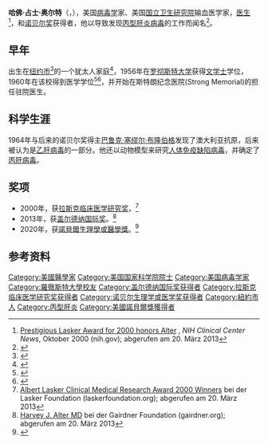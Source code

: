 {{noteTA
|T=zh-hans:哈维·奥尔特;zh-tw:哈維·阿爾特;zh-hk:哈佛·阿爾特;
|1=zh-hans:奥尔特;zh-tw:阿爾特;
|2=zh-hans:詹姆斯;zh-hk:占士;
}}
{{Infobox scientist
| name              = 哈佛·阿爾特[[File:Nobel_prize_medal.svg|25px]]<br><small>Harvey J. Alter</small>
| image             = Harvey J Alter 2020.jpg
| image_size        = 
| alt               = 阿爾特，2020年
| caption           = 
| birth_date        = {{Birth date and age|df=yes|1935|09|12}}
| birth_place       =  {{USA}}[[紐約州|紐約州]][[紐約|紐約]]
| death_date        = 
| death_place       = 
| residence         = 
| citizenship       = 
| nationality       = 
| fields            = [[病毒學|病毒學]]
| education         = [[羅徹斯特大學|羅徹斯特大學]] ([[文学士|BA]], [[醫學士|MD]])
| workplaces        = [[國家衛生院_(美國)|國家衛生院 (美國)]]
| alma_mater        = 
| thesis_title      = 
| thesis_url        = 
| thesis_year       = 
| doctoral_advisor  = 
| academic_advisors = 
| doctoral_students = 
| notable_students  = 
| known_for         = 发现[[丙肝病毒|丙肝病毒]]
| author_abbrev_bot = 
| author_abbrev_zoo = 
| influences        = 
| influenced        = 
| awards            = {{le|Karl Landsteiner Memorial Award}}（1992年）<br>[[拉斯克獎|拉斯克獎]]（2000年）<br>[[蓋爾德納國際獎|蓋爾德納國際獎]]（2013年）<br>[[諾貝爾生理學或醫學獎|諾貝爾生理學或醫學獎]]（2020年）
| signature         = <!--(filename only)-->
| signature_alt     = 
| footnotes         = 
| spouse            = 
| website           = 
}}

'''哈佛·占士·奥尔特'''（{{lang-en|Harvey James Alter}}，{{bd|1935年|9月12日||}}），美国[[病毒学|病毒学]]家、美国[[國家衛生院_(美國)|国立卫生研究院]]输血医学家，[[医生|医生]]<ref>[http://clinicalcenter.nih.gov/about/news/newsletter/2000/oct00/ Prestigious Lasker Award for 2000 honors Alter] {{Wayback|url=http://clinicalcenter.nih.gov/about/news/newsletter/2000/oct00/ |date=20061130201911 }}, ''NIH Clinical Center News'', Oktober 2000 (nih.gov); abgerufen am 20. März 2013</ref>，和[[诺贝尔奖|诺贝尔奖]]获得者，他以导致发现[[丙型肝炎病毒|丙型肝炎病毒]]的工作而闻名<ref name="HarrisHarris2013">{{cite book|author1=McHenry Harris|author2=Randall E. Harris|title=Epidemiology of Chronic Disease|url=https://books.google.com/books?id=KJLEIvX4wzoC|year=2013|publisher=Jones & Bartlett Publishers|isbn=978-0-7637-8047-0|access-date=2020-11-24|archive-date=2014-07-04|archive-url=https://web.archive.org/web/20140704161328/http://books.google.com/books?id=KJLEIvX4wzoC|dead-url=no}}</ref>。

== 早年 ==
出生在[[纽约市|纽约市]]<ref name="Press release">{{cite web|url=http://www.cc.nih.gov/about/news/press_room/2000/09_21_00_alteraward.html|title=NIH Clinical Center scientist a Lasker Award recipient|last=Henrichsen|first=Colleen|date=September 21, 2000|work=Press release|publisher=NIH|accessdate=October 20, 2009|archive-date=2020-10-16|archive-url=https://web.archive.org/web/20201016075749/https://www.cc.nih.gov/about/news/press_room/2000/09_21_00_alteraward.html|dead-url=no}}</ref>的一个犹太人家庭<ref name=":0">{{Cite journal|last=Alter|first=Harvey J.|date=2014|title=The road not taken or how I learned to love the liver: A personal perspective on hepatitis history|url=https://aasldpubs.onlinelibrary.wiley.com/doi/abs/10.1002/hep.26787|journal=Hepatology|language=en|volume=59|issue=1|pages=4–12|doi=10.1002/hep.26787|pmid=24123147|s2cid=30040670|issn=1527-3350|access-date=2020-11-24|archive-date=2021-06-07|archive-url=https://web.archive.org/web/20210607213848/https://aasldpubs.onlinelibrary.wiley.com/doi/abs/10.1002/hep.26787|dead-url=yes}}</ref>，1956年在[[罗彻斯特大学|罗彻斯特大学]]获得[[文学士|文学士]]学位，1960年在该校得到医学学位<ref name=":1">{{Cite web|date=October 5, 2020|title=Rochester graduate awarded 2020 Nobel Prize for 'landmark achievement' against hepatitis|url=http://www.rochester.edu/newscenter/rochester-graduate-awarded-nobel-prize-for-landmark-achievement-against-hepatitis-454322/|access-date=October 5, 2020|website=NewsCenter|language=en-US|archive-date=2021-02-13|archive-url=https://web.archive.org/web/20210213021715/https://www.rochester.edu/newscenter/rochester-graduate-awarded-nobel-prize-for-landmark-achievement-against-hepatitis-454322/|dead-url=no}}</ref><ref>{{Cite web|last=Freile|first=Victoria E.|date=October 6, 2020|title=UR graduate Harvey Alter awarded Nobel Prize in fight against Hepatitis|url=https://www.democratandchronicle.com/story/news/2020/10/05/ur-graduate-harvey-alter-awarded-nobel-prize-2020-hepatitis-c/3621907001/|url-status=no|access-date=October 6, 2020|website=Democrat and Chronicle|language=en-US|archive-date=2021-05-13|archive-url=https://web.archive.org/web/20210513025445/https://www.democratandchronicle.com/story/news/2020/10/05/ur-graduate-harvey-alter-awarded-nobel-prize-2020-hepatitis-c/3621907001/}}</ref>，并开始在斯特朗纪念医院(Strong Memorial)的担任驻院医生。

== 科学生涯 ==
1964年与后来的诺贝尔奖得主[[巴鲁克·塞缪尔·布隆伯格|巴鲁克·塞缪尔·布隆伯格]]发现了澳大利亚抗原，后来被认为是[[乙肝病毒|乙肝病毒]]的一部分。他还以动物模型来研究[[人体免疫缺陷病毒|人体免疫缺陷病毒]]，并确定了[[丙肝病毒|丙肝病毒]]。

==奖项==
*2000年，获[[拉斯克临床医学研究奖|拉斯克临床医学研究奖]]，<ref>[http://www.laskerfoundation.org/awards/2000_c_description.htm Albert Lasker Clinical Medical Research Award 2000 Winners] {{Wayback|url=http://www.laskerfoundation.org/awards/2000_c_description.htm |date=20131014174910 }} bei der Lasker Foundation (laskerfoundation.org); abgerufen am 20. März 2013</ref>
*2013年，获[[盖尔德纳国际奖|盖尔德纳国际奖]]。<ref>[http://www.gairdner.org/content/harvey-j-alter Harvey J. Alter MD] {{Wayback|url=http://www.gairdner.org/content/harvey-j-alter |date=20131017013328 }} bei der Gairdner Foundation (gairdner.org); abgerufen am 20. März 2013</ref>
*2020年，获[[諾貝爾生理學或醫學獎|諾貝爾生理學或醫學獎]]。<ref>{{cite web |title=The Nobel Prize in Physiology or Medicine 2020 |url=https://www.nobelprize.org/prizes/medicine/2020/summary/ |website=NobelPrize.org |language=en |accessdate=2020-10-05 |archive-date=2020-10-05 |archive-url=https://web.archive.org/web/20201005113756/https://www.nobelprize.org/prizes/medicine/2020/summary// |dead-url=no }}</ref>

==参考资料==
{{reflist}}

{{2020年诺贝尔奖获得者}}
{{诺贝尔生理学或医学奖获得者}}
{{加拿大盖尔德纳国际奖获得者}}
{{拉斯克-德贝基临床医学研究奖获得者}}

{{Authority control}}
{{DEFAULTSORT:Alter, Harvey}}
[[Category:美國醫學家|Category:美國醫學家]]
[[Category:美国国家科学院院士|Category:美国国家科学院院士]]
[[Category:美国病毒学家|Category:美国病毒学家]]
[[Category:羅徹斯特大學校友|Category:羅徹斯特大學校友]]
[[Category:盖尔德纳国际奖获得者|Category:盖尔德纳国际奖获得者]]
[[Category:拉斯克临床医学研究奖获得者|Category:拉斯克临床医学研究奖获得者]]
[[Category:诺贝尔生理学或医学奖获得者|Category:诺贝尔生理学或医学奖获得者]]
[[Category:紐約市人|Category:紐約市人]]
[[Category:丙型肝炎|Category:丙型肝炎]]
[[Category:美國諾貝爾獎獲得者|Category:美國諾貝爾獎獲得者]]
